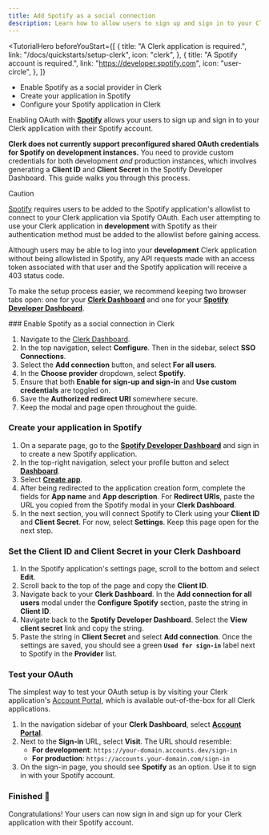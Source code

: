 ```yaml
---
title: Add Spotify as a social connection
description: Learn how to allow users to sign up and sign in to your Clerk application with their Spotify account.
---
```


<TutorialHero
  beforeYouStart={[
    {
      title: "A Clerk application is required.",
      link: "/docs/quickstarts/setup-clerk",
      icon: "clerk",
    },
    {
      title: "A Spotify account is required.",
      link: "https://developer.spotify.com",
      icon: "user-circle",
    },
  ]}
>
  - Enable Spotify as a social provider in Clerk
  - Create your application in Spotify
  - Configure your Spotify application in Clerk
</TutorialHero>

Enabling OAuth with [**Spotify**](https://developer.spotify.com/documentation/web-api/concepts/authorization) allows your users to sign up and sign in to your Clerk application with their Spotify account.

**Clerk does not currently support preconfigured shared OAuth credentials for Spotify on development instances.** You need to provide custom credentials for both development _and_ production instances, which involves generating a **Client ID** and **Client Secret** in the Spotify Developer Dashboard. This guide walks you through this process.

> [!CAUTION]
> [Spotify](https://developer.spotify.com/documentation/web-api/concepts/quota-modes) requires users to be added to the Spotify application's allowlist to connect to your Clerk application via Spotify OAuth. Each user attempting to use your Clerk application in **development** with Spotify as their authentication method must be added to the allowlist before gaining access.
>
> Although users may be able to log into your **development** Clerk application without being allowlisted in Spotify, any API requests made with an access token associated with that user and the Spotify application will receive a 403 status code.

To make the setup process easier, we recommend keeping two browser tabs open: one for your [**Clerk Dashboard**](https://dashboard.clerk.com/last-active?path=user-authentication/sso-connections) and one for your [**Spotify Developer Dashboard**](https://developer.spotify.com/).

<Steps>
  ### Enable Spotify as a social connection in Clerk

  1. Navigate to the [Clerk Dashboard](https://dashboard.clerk.com/last-active?path=user-authentication/sso-connections).
  1. In the top navigation, select **Configure**. Then in the sidebar, select **SSO Connections**.
  1. Select the **Add connection** button, and select **For all users**.
  1. In the **Choose provider** dropdown, select **Spotify**.
  1. Ensure that both **Enable for sign-up and sign-in** and **Use custom credentials** are toggled on. 
  1. Save the **Authorized redirect URI** somewhere secure.
  1. Keep the modal and page open throughout the guide.

  ### Create your application in Spotify

  1. On a separate page, go to the [**Spotify Developer Dashboard**](https://developer.spotify.com/) and sign in to create a new Spotify application.
  1. In the top-right navigation, select your profile button and select [**Dashboard**](https://developer.spotify.com/dashboard). 
  1. Select [**Create app**](https://developer.spotify.com/dashboard/create).
  1. After being redirected to the application creation form, complete the fields for **App name** and **App description**. For **Redirect URIs**, paste the URL you copied from the Spotify modal in your **Clerk Dashboard**.
  1. In the next section, you will connect Spotify to Clerk using your **Client ID** and **Client Secret**. For now, select **Settings**. Keep this page open for the next step.

  ### Set the Client ID and Client Secret in your Clerk Dashboard

  1. In the Spotify application's settings page, scroll to the bottom and select **Edit**.
  1. Scroll back to the top of the page and copy the **Client ID**.
  1. Navigate back to your **Clerk Dashboard**. In the **Add connection for all users** modal under the **Configure Spotify** section, paste the string in **Client ID**.
  1. Navigate back to the **Spotify Developer Dashboard**. Select the **View client secret** link and copy the string.
  1. Paste the string in **Client Secret** and select **Add connection**. Once the settings are saved, you should see a green **`Used for sign-in`** label next to Spotify in the **Provider** list.

  ### Test your OAuth

  The simplest way to test your OAuth setup is by visiting your Clerk application's [Account Portal](/docs/customization/account-portal/overview), which is available out-of-the-box for all Clerk applications.

  1. In the navigation sidebar of your **Clerk Dashboard**, select [**Account Portal**](https://dashboard.clerk.com/last-active?path=account-portal).
  1. Next to the **Sign-in** URL, select **Visit**. The URL should resemble:
     - **For development**: `https://your-domain.accounts.dev/sign-in`
     - **For production**: `https://accounts.your-domain.com/sign-in`
  1. On the sign-in page, you should see **Spotify** as an option. Use it to sign in with your Spotify account.
</Steps>

### Finished 🎉

Congratulations! Your users can now sign in and sign up for your Clerk application with their Spotify account.
